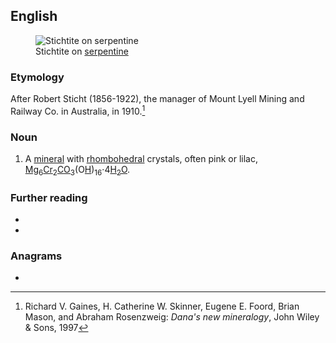 ==English==
[[Image:Stichtite on serpentine Basic hydrous magnesium chromate and carbonate New Amianthus Mine Transvaal South Africa 1623.jpg|thumb|Stichtite on [[serpentine]]]]

===Etymology===
After Robert Sticht (1856-1922), the manager of Mount Lyell Mining and Railway Co. in Australia, in 1910.<ref>Richard V. Gaines, H. Catherine W. Skinner, Eugene E. Foord, Brian Mason, and Abraham Rosenzweig: ''Dana's new mineralogy'', John Wiley & Sons, 1997</ref>

===Noun===
{{en-noun}}

# {{lb|en|mineral}} A [[mineral]] with [[rhombohedral]] crystals, often pink or lilac, [[magnesium|Mg]]<sub>6</sub>[[chromium|Cr]]<sub>2</sub>[[carbon|C]][[oxygen|O]]<sub>3</sub>(O[[hydrogen|H]])<sub>16</sub>·4[[water|H<sub>2</sub>O]].

===Further reading===
* {{R:WebMineral}}
* {{R:mindat}}
<references/>

===Anagrams===
* {{anagrams|en|a=cehiisttt|titchiest}}